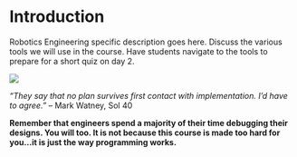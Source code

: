 # Introduction {#intro}

Robotics Engineering specific description goes here. Discuss the various tools we will use in the course.  Have students navigate to the tools to prepare for a short quiz on day 2.


<img src="https://www.nasa.gov/sites/default/files/styles/ubernode_alt_horiz/public/thumbnails/image/df-20457_rv2.jpg">
<p><i>"They say that no plan survives first contact with implementation.  I'd have to agree."</i> -- Mark Watney, Sol 40</p>

<p> <b>Remember that engineers spend a majority of their time debugging their designs.  You will too.  It is not because this course is made too hard for you...it is just the way programming works.</b></p>